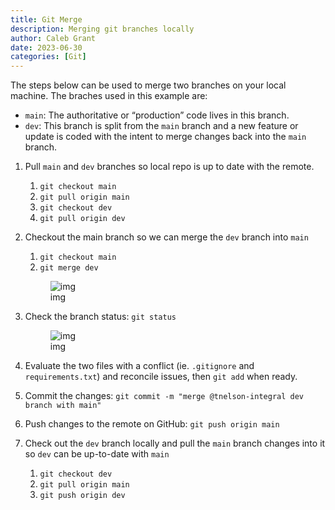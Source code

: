 ```yaml
---
title: Git Merge
description: Merging git branches locally
author: Caleb Grant
date: 2023-06-30
categories: [Git]
---
```


The steps below can be used to merge two branches on your local machine. The braches used in this example are:

* `main`: The authoritative or "production" code lives in this branch.
* `dev`: This branch is split from the `main` branch and a new feature or update is coded with the intent to merge changes back into the `main` branch.

1. Pull `main` and `dev` branches so local repo is up to date with the remote.
    1. `git checkout main`
    1. `git pull origin main`
    1. `git checkout dev`
    1. `git pull origin dev`

2. Checkout the main branch so we can merge the `dev` branch into `main`
    1. `git checkout main`
    1. `git merge dev`

    ![img](./merge.png)

3. Check the branch status: `git status`

    ![img](./status.png)

4. Evaluate the two files with a conflict (ie. `.gitignore` and `requirements.txt`) and reconcile issues, then `git add` when ready.

5. Commit the changes: `git commit -m "merge @tnelson-integral dev branch with main"`

6. Push changes to the remote on GitHub: `git push origin main`

7. Check out the `dev` branch locally and pull the `main` branch changes into it so `dev` can be up-to-date with `main`
    1. `git checkout dev`
    1. `git pull origin main`
    1. `git push origin dev`
